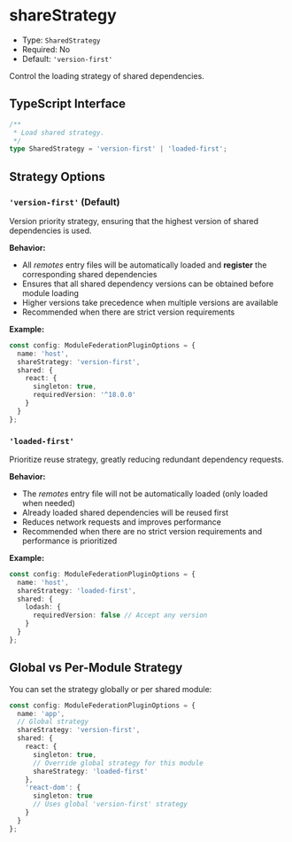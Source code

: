 # shareStrategy

- Type: `SharedStrategy`
- Required: No
- Default: `'version-first'`

Control the loading strategy of shared dependencies.

## TypeScript Interface

```ts
/**
 * Load shared strategy.
 */
type SharedStrategy = 'version-first' | 'loaded-first';
```

## Strategy Options

### `'version-first'` (Default)

Version priority strategy, ensuring that the highest version of shared dependencies is used.

**Behavior:**
- All *remotes* entry files will be automatically loaded and **register** the corresponding shared dependencies
- Ensures that all shared dependency versions can be obtained before module loading
- Higher versions take precedence when multiple versions are available
- Recommended when there are strict version requirements

**Example:**
```ts
const config: ModuleFederationPluginOptions = {
  name: 'host',
  shareStrategy: 'version-first',
  shared: {
    react: {
      singleton: true,
      requiredVersion: '^18.0.0'
    }
  }
};
```

### `'loaded-first'`  

Prioritize reuse strategy, greatly reducing redundant dependency requests.

**Behavior:**
- The *remotes* entry file will not be automatically loaded (only loaded when needed)
- Already loaded shared dependencies will be reused first
- Reduces network requests and improves performance
- Recommended when there are no strict version requirements and performance is prioritized

**Example:**
```ts
const config: ModuleFederationPluginOptions = {
  name: 'host', 
  shareStrategy: 'loaded-first',
  shared: {
    lodash: {
      requiredVersion: false // Accept any version
    }
  }
};
```

## Global vs Per-Module Strategy

You can set the strategy globally or per shared module:

```ts
const config: ModuleFederationPluginOptions = {
  name: 'app',
  // Global strategy
  shareStrategy: 'version-first',
  shared: {
    react: {
      singleton: true,
      // Override global strategy for this module
      shareStrategy: 'loaded-first' 
    },
    'react-dom': {
      singleton: true
      // Uses global 'version-first' strategy
    }
  }
};
```

